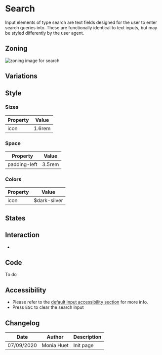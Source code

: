 

<Meta title="Components/Form/Fields/Search" />

<TableOfContent />

# Search

Input elements of type search are text fields designed for the user to enter search queries into.
These are functionally identical to text inputs, but may be styled differently by the user agent.

## Zoning

<img src={InputZoning} alt="zoning image for search" className="full" class="full" />

## Variations

## Style

### Sizes <a id="sizes" />

| Property                       | Value             | 
| ------------------------------ | ----------------- | 
| icon							 | 1.6rem      |


### Space <a id="space" />

| Property                       | Value             | 
| ------------------------------ | ----------------- | 
| padding-left					 | 3.5rem            | 

### Colors <a id="colors" />

| Property                       | Value                               | 
| ------------------------------ | ----------------------------------- | 
| icon		                     | $dark-silver                        |


## States <a id="states" />

<Preview>
    <Story name="default">
        <Form.Search label="Search" />
    </Story>
    <Story name="disabled">
        <Form.Search label="Disabled Search" disabled />
    </Story>
    <Story name="read-only">
        <Form.Search label="Read-Only Search" readOnly />
    </Story>
</Preview>

## Interaction <a id="interaction" />

-

## Code <a id="code" />

To do

## Accessibility <a id="accessibility" />

- Please refer to the <a href="">default input accessibility section</a> for more info.
- Press <kbd>ESC</kbd> to clear the search input


## Changelog

| Date       | Author      | Description |
| ---------- | ----------- | ----------- |
| 07/09/2020 | Monia Huet  | Init page   |
